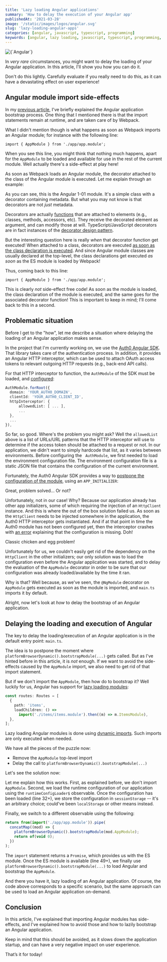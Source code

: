 ```yaml
---
title: 'Lazy loading Angular applications'
summary: 'How to delay the execution of your Angular app'
publishedAt: '2021-03-28'
image: '/static/images/logos/angular.svg'
slug: 'lazy-loading-angular-apps'
categories: [angular, javascript, typescript, programming]
keywords: [angular, lazy loading, javascript, typescript, programming, coding]
---
```


<BlogPostCenteredContent>
  <Image
    alt={`Angular`}
    src={`/static/images/logos/angular.svg`}
    width={400}
    height={400}
    priority
  />
</BlogPostCenteredContent>

In _very rare_ circumstances, you might want to delay the loading of your Angular application. In this article, I'll show you how you can do it.

<BlogPostWarning>
  Don't do this lightly. Carefully evaluate if you really need to do this, as it
  can have a devastating effect on user experience!
</BlogPostWarning>

## Angular module import side-effects

In my [previous article](/blog/2021-03-28-angular-application-bootstrap), I've briefly explained the Angular application bootstrap process. One thing that I mentioned there is that the import statements remain at runtime, and are taken care of by Webpack.

What I didn't mention though is what happens as soon as Webpack imports an Angular module; for instance with the following line:

```
import { AppModule } from './app/app.module';
```

When you see this line, you might think that nothing much happens, apart for the `AppModule` to be loaded and available for use in the rest of the current module. Well actually there's a side-effect at play here!

As soon as Webpack loads an Angular module, the decorator attached to the class of the Angular module is executed. Let me explain through an example:

<Gist gistLink="dsebastien/a49991134c264c83c8ebfeb11ab54940" />

As you can see, this is the Angular 1-01 module. It's a simple class with a decorator containing metadata. But what you may not know is that decorators are not _just_ metadata.

Decorators are actually [functions](https://www.typescriptlang.org/docs/handbook/decorators.html) that are attached to elements (e.g., classes, methods, accessors, etc). They receive the decorated element as argument, and can modify those at will. TypeScript/JavaScript decorators are in fact instances of the [decorator design pattern](https://en.wikipedia.org/wiki/Decorator_pattern).

But the interesting question here is really _when_ that decorator function get executed! When attached to a class, decorators are executed [as soon as the class declaration is executed](https://stackoverflow.com/questions/50182601/when-does-decorator-code-execute). And since Angular module classes are usually declared at the top-level, the class declarations get executed _as soon_ as the ES module is loaded by Webpack!

Thus, coming back to this line:

```
import { AppModule } from './app/app.module';
```

This is clearly _not_ side-effect free code! As soon as the module is loaded, the class declaration of the module is executed, and the same goes for the associated decorator function! This is important to keep in mind; I'll come back to this in a second.

## Problematic situation

Before I get to the "how", let me describe a situation where delaying the loading of an Angular application makes sense.

In the project that I'm currently working on, we use the [Auth0 Angular SDK](https://github.com/auth0/auth0-angular). That library takes care of the authentication process. In addition, it provides an Angular HTTP interceptor, which can be used to attach OAuth access tokens to relevant outgoing HTTP requests (e.g., back-end API calls).

For that HTTP interceptor to function, the `AuthModule` of the SDK must be loaded, and [configured](https://github.com/auth0/auth0-angular#configure-authhttpinterceptor-to-attach-access-tokens):

```typescript
AuthModule.forRoot({
  domain: 'YOUR_AUTH0_DOMAIN',
  clientId: 'YOUR_AUTH0_CLIENT_ID',
  httpInterceptor: {
      allowedList: [ ... ],
      ...
  },
  ...
}),
```

So far, so good. Where's the problem you might ask? Well the `allowedList` above is a list of URLs/URL patterns that the HTTP interceptor will use to determine if the access token should be attached to a request or not. In our application, we didn't want to simply hardcode that list, as it varies between environments. Before configuring the ` AuthModule`, we first needed to load the environment configuration file. The environment configuration file is a static JSON file that contains the configuration of the current environment.

Fortunately, the Auth0 Angular SDK provides a way to [postpone the configuration of the module](https://github.com/auth0/auth0-angular#dynamic-configuration), using an `APP_INITIALIZER`:

<Gist gistLink="dsebastien/b3e0d7e39437e5a1c589f02436d25252" />

Great, problem solved... Or not?

Unfortunately, not in our case! Why? Because our application already has other app initializers, some of which requiring the injection of an `HttpClient` instance. And this is where the out of the box solution failed us. As soon as the `HttpClient` needs to be injected somewhere in the application, the Auth0 HTTP interceptor gets instantiated. And if at that point in time the Auth0 module has not been configured yet, then the interceptor crashes with [an error](https://github.com/auth0/auth0-angular/issues/70) explaining that the configuration is missing. Doh!

Classic chicken and egg problem!

Unfortunately for us, we couldn't easily get rid of the dependency on the `HttpClient` in the other initializers; our only solution was to load the configuration even before the Angular application was started, and to delay the evaluation of the `AppModule` decorator in order to be sure that our configuration was already loaded/available by the time it ran.

Why is that? Well because, as we've seen, the `@NgModule` decorator on `AppModule` gets executed as soon as the module is imported, and `main.ts` imports it by default.

Alright, now let's look at _how_ to delay the bootstrap of an Angular application.

## Delaying the loading and execution of Angular

The key to delay the loading/execution of an Angular application is in the default entry point: `main.ts`.

The idea is to postpone the moment where `platformBrowserDynamic().bootstrapModule(...)` gets called. But as I've hinted before in this article, it is _not_ enough. If we want to avoid the side-effects caused by the `AppModule` import, we also need to get rid of that import statement.

But if we don't import the `AppModule`, then how do to bootstrap it? Well luckily for us, Angular has support for [lazy loading modules](https://angular.io/guide/lazy-loading-ngmodules):

```typescript
const routes: Routes = [
  {
    path: 'items',
    loadChildren: () =>
      import('./items/items.module').then((m) => m.ItemsModule),
  },
];
```

Lazy loading Angular modules is done using [dynamic imports](https://developer.mozilla.org/en-US/docs/Web/JavaScript/Reference/Statements/import#dynamic_imports). Such imports are only executed when needed.

We have all the pieces of the puzzle now:

- Remove the `AppModule` top-level import
- Delay the call to `platformBrowserDynamic().bootstrapModule(...)`

Let's see the solution now:

<Gist gistLink="dsebastien/023f3b416553bbfd4e651290ffca2c43" />

Let me explain how this works. First, as explained before, we don't import `AppModule`. Second, we load the runtime configuration of our application using the `runtimeConfigLoader$` observable. Once the configuration has been loaded (line 32+), we store the configuration in `sessionStorage` -- it's an arbitrary choice; could've been `localStorage` or other means instead.

Finally, we switch to a different observable using the following:

```typescript
return from(import('./app/app.module')).pipe(
  concatMap((mod) => {
    platformBrowserDynamic().bootstrapModule(mod.AppModule);
    return of(void 0);
  })
);
```

The `import` statement returns a `Promise`, which provides us with the ES module. Once the ES module is available (line 49+), we finally use `platformBrowserDynamic().bootstrapModule(...)` to load Angular and bootstrap the `AppModule`.

And there you have it, lazy loading of an Angular application. Of course, the code above corresponds to a specific scenario, but the same approach can be used to load an Angular application on-demand.

## Conclusion

In this article, I've explained that importing Angular modules has side-effects, and I've explained how to avoid those and how to lazily bootstrap an Angular application.

Keep in mind that this should be avoided, as it slows down the application startup, and can have a very negative impact on user experience.

That’s it for today!

<BlogPostSignature />
